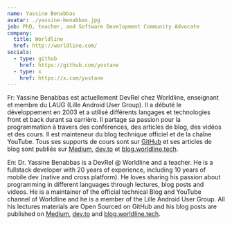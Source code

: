 ```yaml
---
name: Yassine Benabbas
avatar: ./yassine-benabbas.jpg
job: PhD, teacher, and Software Development Community Advocate
company:
  title: Worldline
  href: http://worldline.com/
socials:
  - type: github
    href: https://github.com/yostane
  - type: x
    href: https://x.com/yostane
---
```


Fr: Yassine Benabbas est actuellement DevRel chez Worldline, enseignant et membre du LAUG (Lille Android User Group).
Il a débuté le développement en 2003 et a utilisé différents langages et technologies front et back durant sa carrière. Il partage sa passion pour la programmation à travers des conférences, des articles de blog, des vidéos et des cours. Il est mainteneur du blog technique officiel et de la chaîne YouTube.
Tous ses supports de cours sont sur [GitHub](https://github.com/stars/yostane/lists/teach) et ses articles de blog sont publiés sur [Medium](https://medium.com/@yostane), [dev.to](https://dev.to/yostane) et [blog.worldline.tech](https://blog.worldline.tech/author/yassine-benabbas.html).

En: Dr. Yassine Benabbas is a DevRel @ Worldline and a teacher. He is a fullstack developer with 20 years of experience, including 10 years of mobile dev (native and cross platform). He loves sharing his passion about programming in different languages through lectures, blog posts and videos. He is a maintainer of the official technical Blog and YouTube channel of Worldline and he is a member of the Lille Android User Group.
All his lectures materials are Open Sourced on GitHub and his blog posts are published on [Medium](https://medium.com/@yostane), [dev.to](https://dev.to/yostane) and [blog.worldline.tech](https://blog.worldline.tech/author/yassine-benabbas.html).
